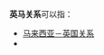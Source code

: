 '''英马关系'''可以指：

* [[马来西亚－英国关系|马来西亚－英国关系]]
* {{link-en|馬爾他－英國關係|Malta–United Kingdom relations}}

{{disambig|cat=四字消歧义}}